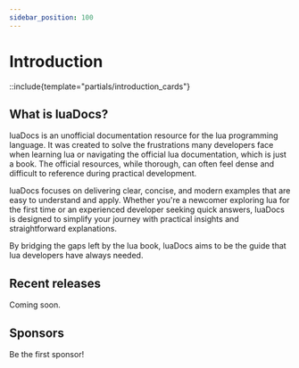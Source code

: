 ```yaml
---
sidebar_position: 100
---
```

# Introduction

::include{template="partials/introduction_cards"}

## What is luaDocs?

luaDocs is an unofficial documentation resource for the lua programming language. It was created to solve the frustrations many developers face when learning lua or navigating the official lua documentation, which is just a book. The official resources, while thorough, can often feel dense and difficult to reference during practical development.

luaDocs focuses on delivering clear, concise, and modern examples that are easy to understand and apply. Whether you're a newcomer exploring lua for the first time or an experienced developer seeking quick answers, luaDocs is designed to simplify your journey with practical insights and straightforward explanations.

By bridging the gaps left by the lua book, luaDocs aims to be the guide that lua developers have always needed.

## Recent releases

Coming soon.

## Sponsors

Be the first sponsor!
